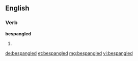 ==English==

===Verb===
'''bespangled'''

# {{en-past of|bespangle}}

[[de:bespangled]]
[[et:bespangled]]
[[mg:bespangled]]
[[vi:bespangled]]